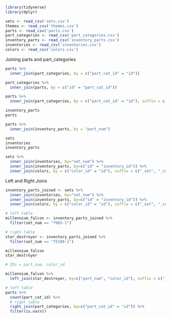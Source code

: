 ```{r}
library(tidyverse)
library(dplyr)

sets <- read_csv('sets.csv')
themes <- read_csv('themes.csv')
parts <- read_csv('parts.csv')
part_categories <- read_csv('part_categories.csv')
inventory_parts <- read_csv('inventory_parts.csv')
inventories <- read_csv('inventories.csv')
colors <- read_csv('colors.csv')
```

Joining parts and part_categories

```{r}
parts %>%
  inner_join(part_categories, by = c("part_cat_id" = "id"))

part_categories %>%
  inner_join(parts, by = c("id" = "part_cat_id"))

parts %>%
  inner_join(part_categories, by = c("part_cat_id" = "id"), suffix = c("_part", "_category"))
```

```{r}
inventory_parts
parts

parts %>%
  inner_join(inventory_parts, by = "part_num")
```
```{r}
sets
inventories
inventory_parts

sets %>%
  inner_join(inventories, by="set_num") %>%
  inner_join(inventory_parts, by=c("id" = "inventory_id")) %>%
  inner_join(colors, by = c("color_id" = "id"), suffix = c("_set", "_color")) 
```
Left and Right Joins

```{r}

inventory_parts_joined <- sets %>%
  inner_join(inventories, by="set_num") %>%
  inner_join(inventory_parts, by=c("id" = "inventory_id")) %>%
  inner_join(colors, by = c("color_id" = "id"), suffix = c("_set", "_color")) 

# left table
millennium_falcon <- inventory_parts_joined %>%
  filter(set_num == "7965-1")

# right table
star_destroyer <- inventory_parts_joined %>%
  filter(set_num == "75190-1")

millennium_falcon
star_destroyer

# IDs = part_num, color_id

millennium_falcon %>%
  left_join(star_destroyer, by=c("part_num", "color_id"), suffix = c("_falcon","_star_destroyer"))

```
```{r}
# left table
parts %>%
  count(part_cat_id) %>%
  # right table
  right_join(part_categories, by=c("part_cat_id" = "id")) %>%
  filter(is.na(n))
```

